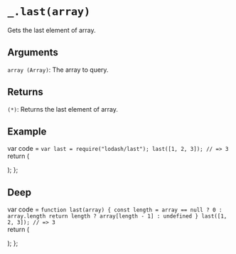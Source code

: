 # `_.last(array)`

Gets the last element of array.

## Arguments
`array (Array)`: The array to query.

## Returns
`(*)`: Returns the last element of array.

## Example


var code =  `var last = require("lodash/last");
last([1, 2, 3]);
// => 3
`   
  return (
    <div>
      <Embed source={code} />
    </div>
  );
};

<Demo/>

## Deep

var code =  `function last(array) {
  const length = array == null ? 0 : array.length
  return length ? array[length - 1] : undefined
}
last([1, 2, 3]);
// => 3
`   
  return (
    <div>
      <Embed source={code} />
    </div>
  );
};

<DeepDemo/>
